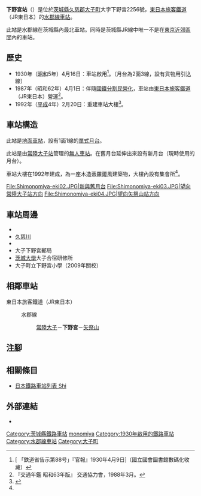 {{NoteTA|G1=Transport
|T=zh-hans:下野宫站;zh-hk:下野宮站;zh-tw:下野宮車站;
|1=zh-hans:下野宫站;zh-hk:下野宮站;zh-tw:下野宮車站;
}}
{{Infobox station
|公司色 = green
|站名 = 下野宮
|圖片 = Shimonomiya-eki01.JPG
|圖片說明 = 車站大樓（2013年9月）
|日文原名 = 下野宮
|平假名 = しものみや
|羅馬拼音 = Shimonomiya
|副站名 = 
|電報略號 = シノ
|所在地 = {{JPN}}[[茨城縣|茨城縣]][[久慈郡|久慈郡]][[大子町|大子町]]大字下野宮2256號
|座標 = {{coord|36|48|56.7|N|140|22|31.0|E|type:railwaystation_region:JP-24|display=inline,title}}
|車站構造 = [[地面車站|地面車站]]
|月台配置 = 1面1線
|啟用年月日 = 1930年（[[昭和|昭和]]5年）4月16日
|廢站年月日 = 
|乘客人數 = 
|上下車人次 = 
|統計年度 = 
|轉車 = 
|全寬備註 = [[無人車站|無人車站]]
|adjacent = {{Adjacent stations|system=東日本旅客鐵道|line=水郡線|left=常陸大子|right=矢祭山|note-left=6.4km|note-mid=距離[[水戶站|水戶]]62.0km|note-right=4.9km}}
}}
'''下野宮站'''（{{jpn|j=下野宮駅|hg=しものみやえき|rm=Shimonomiya eki|f=y}}）是位於[[茨城縣|茨城縣]][[久慈郡|久慈郡]][[大子町|大子町]]大字下野宮2256號，[[東日本旅客鐵道|東日本旅客鐵道]]（JR東日本）的[[水郡線|水郡線]][[鐵路車站|車站]]。

此站是水郡線在茨城縣內最北車站。同時是茨城縣JR線中唯一不是在[[大都市近郊區間_(JR)|東京近郊區間]]內的車站。

== 歷史 ==
* 1930年（[[昭和|昭和]]5年）4月16日：車站啟用<ref>[{{NDLDC|2957447/4}} 「鉄道省告示第88号」『官報』1930年4月9日]（國立國會圖書館數碼化收藏）</ref>。（月台為2面3線，設有貨物用引込線）
* 1987年（昭和62年）4月1日：伴隨[[國鐵分割民營化|國鐵分割民營化]]，車站由[[東日本旅客鐵道|東日本旅客鐵道]]（JR東日本）營運<ref name="trafic-yearbook-1988">『交通年鑑 昭和63年版』 交通協力會，1988年3月。</ref>。
* 1992年（[[平成|平成]]4年）2月20日：重建車站大樓<ref name="kotsu19920225">{{Cite news |title=チロル風駅舎に JR水郡線下野宮駅が改築 |newspaper={{Translink|ja|交通新聞}} |publisher=交通新聞社 |date=1992-02-25 |page=2|language=ja}}</ref>。

== 車站構造 ==
此站是[[地面車站|地面車站]]，設有1面1線的[[單式月台|單式月台]]。

此站是由[[常陸大子站|常陸大子站]]管理的[[無人車站|無人車站]]。在舊月台延伸出來設有新月台（現時使用的月台）。

車站大樓在1992年建成，為一座木造[[蒂羅爾|蒂羅爾]]風建築物，大樓內設有集會所<ref name="kotsu19920225"></ref>。
<gallery>
File:Shimonomiya-eki02.JPG|新與舊月台
File:Shimonomiya-eki03.JPG|望向常陸大子站方向
File:Shimonomiya-eki04.JPG|望向矢祭山站方向
</gallery>

== 車站周邊 ==
* {{Translink|ja|国道118号|國道118號}}
* [[久慈川|久慈川]]
* {{Translink|ja|月待の滝|月待瀑布}}
* 大子下野宮郵局
* [[茨城大學|茨城大學]]大子合宿研修所
* 大子町立下野宮小學（2009年關校）

== 相鄰車站 ==
; 東日本旅客鐵道（JR東日本）
: {{Color|green|■}}水郡線
:: [[常陸大子站|常陸大子]]－'''下野宮'''－[[矢祭山站|矢祭山]]
== 注腳 ==
{{Reflist}}
== 相關條目 ==
{{commonscat|Shimonomiya Station}}
* [[日本鐵路車站列表_Shi|日本鐵路車站列表 Shi]]
== 外部連結 ==
* {{外部連結/JR東日本車站|filename=828|name=下野宮}}{{ja icon}}
{{水郡線}}
{{DEFAULTSORT:Shimonomiya}}
[[Category:茨城縣鐵路車站|Category:茨城縣鐵路車站]]
[[Category:日本鐵路車站_Shi|monomiya]]
[[Category:1930年啟用的鐵路車站|Category:1930年啟用的鐵路車站]]
[[Category:水郡線車站|Category:水郡線車站]]
[[Category:大子町|Category:大子町]]